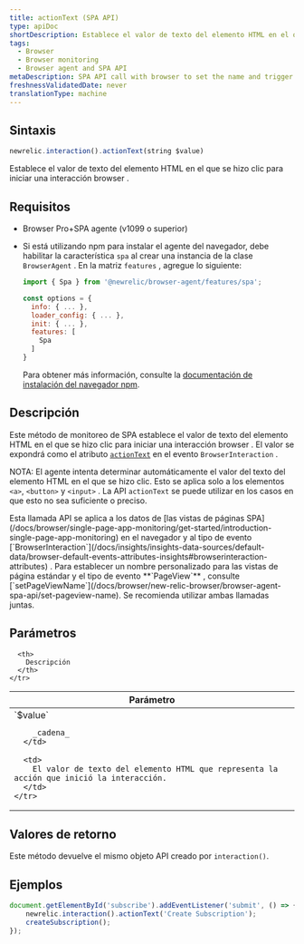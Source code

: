 ```yaml
---
title: actionText (SPA API)
type: apiDoc
shortDescription: Establece el valor de texto del elemento HTML en el que se hizo clic para iniciar una interacción browser .
tags:
  - Browser
  - Browser monitoring
  - Browser agent and SPA API
metaDescription: SPA API call with browser to set the name and trigger of a browser interaction that is not a route change or URL change.
freshnessValidatedDate: never
translationType: machine
---
```


## Sintaxis

```js
newrelic.interaction().actionText(string $value)
```

Establece el valor de texto del elemento HTML en el que se hizo clic para iniciar una interacción browser .

## Requisitos

* Browser Pro+SPA agente (v1099 o superior)

* Si está utilizando npm para instalar el agente del navegador, debe habilitar la característica `spa` al crear una instancia de la clase `BrowserAgent` . En la matriz `features` , agregue lo siguiente:

  ```js
  import { Spa } from '@newrelic/browser-agent/features/spa';

  const options = {
    info: { ... },
    loader_config: { ... },
    init: { ... },
    features: [
      Spa
    ]
  }
  ```

  Para obtener más información, consulte la [documentación de instalación del navegador npm](https://www.npmjs.com/package/@newrelic/browser-agent#new-relic-browser-agent).

## Descripción

Este método de monitoreo de SPA establece el valor de texto del elemento HTML en el que se hizo clic para iniciar una interacción browser . El valor se expondrá como el atributo [`actionText`](/docs/insights/explore-data/attributes/browser-default-attributes-insights#interaction-actionText) en el evento `BrowserInteraction` .

NOTA: El agente intenta determinar automáticamente el valor del texto del elemento HTML en el que se hizo clic. Esto se aplica solo a los elementos `<a>`, `<button>` y `<input>` . La API `actionText` se puede utilizar en los casos en que esto no sea suficiente o preciso.

<Callout variant="tip">
  Esta llamada API se aplica a los datos de [las vistas de páginas SPA](/docs/browser/single-page-app-monitoring/get-started/introduction-single-page-app-monitoring) en el navegador y al tipo de evento [`BrowserInteraction`](/docs/insights/insights-data-sources/default-data/browser-default-events-attributes-insights#browserinteraction-attributes) . Para establecer un nombre personalizado para las vistas de página estándar y el tipo de evento <DNT>**`PageView`**</DNT> , consulte [`setPageViewName`](/docs/browser/new-relic-browser/browser-agent-spa-api/set-pageview-name). Se recomienda utilizar ambas llamadas juntas.
</Callout>

## Parámetros

<table>
  <thead>
    <tr>
      <th width="25%">
        Parámetro
      </th>

      <th>
        Descripción
      </th>
    </tr>
  </thead>

  <tbody>
    <tr>
      <td>
        `$value`

        _cadena_
      </td>

      <td>
        El valor de texto del elemento HTML que representa la acción que inició la interacción.
      </td>
    </tr>
  </tbody>
</table>

## Valores de retorno

Este método devuelve el mismo objeto API creado por `interaction()`.

## Ejemplos

```js
document.getElementById('subscribe').addEventListener('submit', () => {
    newrelic.interaction().actionText('Create Subscription');
    createSubscription();
});
```